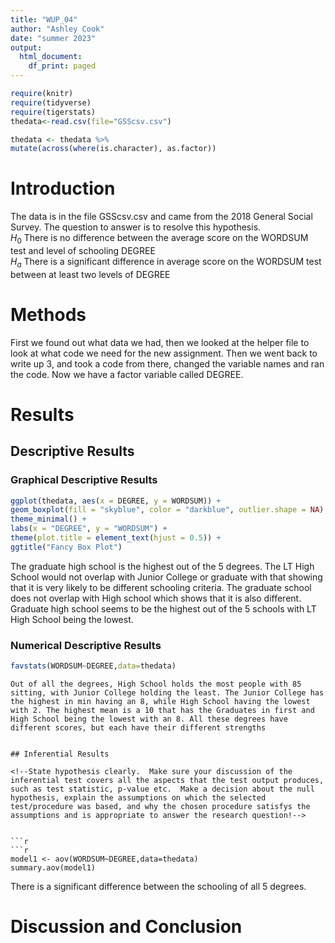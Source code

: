 ```yaml
---
title: "WUP_04"
author: "Ashley Cook"
date: "summer 2023"
output:
  html_document:
    df_print: paged
---
```


```r
require(knitr)
require(tidyverse)
require(tigerstats)
thedata<-read.csv(file="GSScsv.csv")
```

```r
thedata <- thedata %>%
mutate(across(where(is.character), as.factor))
```

# Introduction

<!--In this section you explain what you are trying to show.  Where did the data come from?  What is the research or other question you are trying to answer?!-->

The data is in the file GSScsv.csv and came from the 2018 General Social Survey.  The question to answer is to resolve this hypothesis.  
$H_0$ There is no difference between the average score on the WORDSUM test and level of schooling DEGREE  
$H_a$ There is a significant difference in average score on the WORDSUM test between at least two levels of DEGREE  

# Methods

<!--Mention that you intend to use chatGPT to the greatest extent possible. Give credit to chatGPT when you use it to create code in your report. Decide on your methods:  use "variable analysis" or other appropriate descriptors.  Make sure to choose at least one graphical method and at least one numerical method.!-->

First we found out what data we had, then we looked at the helper file to look at what code we need for the new assignment. Then we went back to write up 3, and took a code from there, changed the variable names and ran the code. Now we have a factor variable called DEGREE. 

# Results

<!--Divide this section into two sub-sections:  One for your descriptive  results and one for your inferential results.!-->

## Descriptive Results

### Graphical Descriptive Results

<!--Graphical results here.  Make sure to show your code.  Provide appropriate labels for axes, giving units if possible, and provide a good title for the graph, too.  Use the graphical results to describe the patterns if any that exist in the data as focused toward the research question!-->

```r
ggplot(thedata, aes(x = DEGREE, y = WORDSUM)) +
geom_boxplot(fill = "skyblue", color = "darkblue", outlier.shape = NA) +
theme_minimal() +
labs(x = "DEGREE", y = "WORDSUM") +
theme(plot.title = element_text(hjust = 0.5)) +
ggtitle("Fancy Box Plot")
```
  
The graduate high school is the highest out of the 5 degrees. The LT High School would not overlap with Junior College or graduate with that showing that it is very likely to be different schooling criteria. The graduate school does not overlap with High school which shows that it is also different. Graduate high school seems to be the highest out of the 5 schools with LT High School being the lowest.
  

### Numerical Descriptive Results

<!--Numerical results go here. Use the numerical results to describe the patterns if any that exist in the data as focused toward the research question!-->

```r
favstats(WORDSUM~DEGREE,data=thedata)
```
```
Out of all the degrees, High School holds the most people with 85 sitting, with Junior College holding the least. The Junior College has the highest in min having an 8, while High School having the lowest with 2. The highest mean is a 10 that has the Graduates in first and High School being the lowest with an 8. All these degrees have different scores, but each have their different strengths


## Inferential Results

<!--State hypothesis clearly.  Make sure your discussion of the inferential test covers all the aspects that the test output produces, such as test statistic, p-value etc.  Make a decision about the null hypothesis, explain the assumptions on which the selected test/procedure was based, and why the chosen procedure satisfys the assumptions and is appropriate to answer the research question!-->


```r
```r
model1 <- aov(WORDSUM~DEGREE,data=thedata)
summary.aov(model1)
```

  
There is a significant difference between the schooling of all 5 degrees.


# Discussion and Conclusion

<!--Discussion and conclusion here.  If you found a relationship be sure to consider whether the relationship occurs because one of the variavbles causes the other, or whether they perhasps are related for some other reason.  Watch the chapter 6 videos from the GeorgeTown videos collection.!-->
